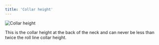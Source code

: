 ```yaml
---
title: 'Collar height'
---
```


![Collar height](collarheight.svg)

This is the collar height at the back of the neck and can never be less than twice the roll line collar height.
